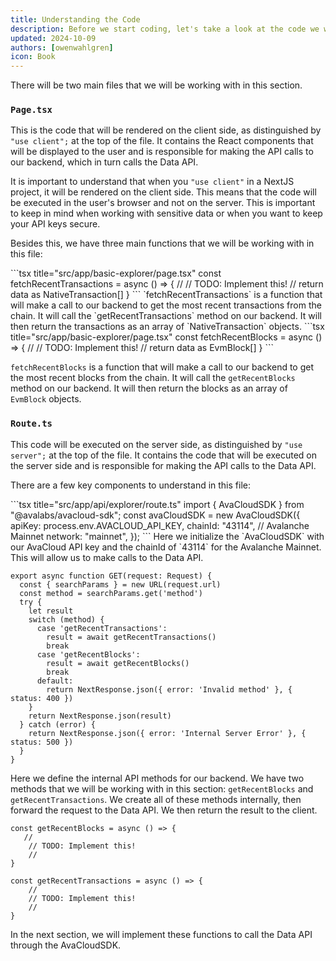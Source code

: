 ```yaml
---
title: Understanding the Code
description: Before we start coding, let's take a look at the code we will be working with.
updated: 2024-10-09
authors: [owenwahlgren]
icon: Book
---
```


There will be two main files that we will be working with in this section.

<Steps>
<Step>

### `Page.tsx`
This is the code that will be rendered on the client side, as distinguished by `"use client";` at the top of the file. It contains the React components that will be displayed to the user and is responsible for making the API calls to our backend, which in turn calls the Data API.

It is important to understand that when you `"use client"` in a NextJS project, it will be rendered on the client side. This means that the code will be executed in the user's browser and not on the server. This is important to keep in mind when working with sensitive data or when you want to keep your API keys secure.

Besides this, we have three main functions that we will be working with in this file:

<Steps>
<Step>
```tsx title="src/app/basic-explorer/page.tsx"
const fetchRecentTransactions = async () => {
    //
    // TODO: Implement this!
    //
    return data as NativeTransaction[]
  }
```
`fetchRecentTransactions` is a function that will make a call to our backend to get the most recent transactions from the chain. It will call the `getRecentTransactions` method on our backend. It will then return the transactions as an array of `NativeTransaction` objects.

</Step>
<Step>
```tsx title="src/app/basic-explorer/page.tsx"
const fetchRecentBlocks = async () => {
    //
    // TODO: Implement this!
    //
    return data as EvmBlock[]
  }
```

`fetchRecentBlocks` is a function that will make a call to our backend to get the most recent blocks from the chain. It will call the `getRecentBlocks` method on our backend. It will then return the blocks as an array of `EvmBlock` objects.

</Step>
</Steps>

</Step>
<Step>

### `Route.ts`
This code will be executed on the server side, as distinguished by `"use server";` at the top of the file. It contains the code that will be executed on the server side and is responsible for making the API calls to the Data API.

There are a few key components to understand in this file:

<Steps>
<Step>
```tsx title="src/app/api/explorer/route.ts"
import { AvaCloudSDK } from "@avalabs/avacloud-sdk";
const avaCloudSDK = new AvaCloudSDK({
  apiKey: process.env.AVACLOUD_API_KEY,
  chainId: "43114", // Avalanche Mainnet
  network: "mainnet",
});
```
Here we initialize the `AvaCloudSDK` with our AvaCloud API key and the chainId of `43114` for the Avalanche Mainnet. This will allow us to make calls to the Data API.
</Step>
<Step>

```tsx title="src/app/api/explorer/route.ts"
export async function GET(request: Request) {
  const { searchParams } = new URL(request.url)
  const method = searchParams.get('method')
  try {
    let result
    switch (method) {
      case 'getRecentTransactions':
        result = await getRecentTransactions()
        break
      case 'getRecentBlocks':
        result = await getRecentBlocks()
        break
      default:
        return NextResponse.json({ error: 'Invalid method' }, { status: 400 })
    }
    return NextResponse.json(result)
  } catch (error) {
    return NextResponse.json({ error: 'Internal Server Error' }, { status: 500 })
  }
}
```
Here we define the internal API methods for our backend. We have two methods that we will be working with in this section: `getRecentBlocks` and `getRecentTransactions`. We create all of these methods internally, then forward the request to the Data API. We then return the result to the client.
</Step>
<Step>
```tsx title="src/app/api/explorer/route.ts"
const getRecentBlocks = async () => {
   //
    // TODO: Implement this!
    //
}

const getRecentTransactions = async () => {
    //
    // TODO: Implement this!
    //
}
```
In the next section, we will implement these functions to call the Data API through the AvaCloudSDK.
</Step>
</Steps>
</Step> 
</Steps> 